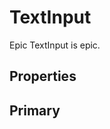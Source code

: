 
<Meta title="Components/Inputs/Inputs" component={TextInput} />

# TextInput

Epic TextInput is epic.

## Properties

<ArgsTable of={TextInput} />

## Primary

<Canvas>
  <TextInput placeholder="Username" type="text" />
  <TextInput placeholder="Password" type="password" />
  <TextInput
    placeholder="Field with criteria"
    criteria={[
      {
        criteria: 'Longer than 6 characters',
        fulfilled: false,
        condition: { type: 'length', rule: 6 }
      },
      {
        criteria: 'Contains at least 1 lowercase letter',
        fulfilled: true,
        condition: { type: 'regex', rule: new RegExp('^(?=.*?[a-z]).{1,}$') }
      },
      {
        criteria: 'Contains at least 1 uppercase letter',
        fulfilled: true,
        condition: { type: 'regex', rule: new RegExp('^(?=.*?[A-Z]).{1,}$') }
      },
      {
        criteria: 'Contains at least 1 number',
        fulfilled: true,
        condition: { type: 'regex', rule: new RegExp('^(?=.*?[0-9]).{1,}$') }
      },
      {
        criteria: 'Contains at least 1 of %, &, /, ! or ?',
        fulfilled: true,
        condition: { type: 'regex', rule: new RegExp('^(?=.*?[!%&/?]).{1,}$') }
      }
    ]}
  />
</Canvas>

